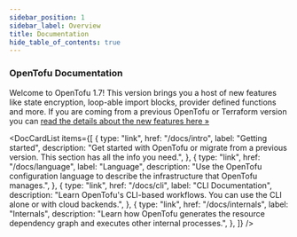 ```yaml
---
sidebar_position: 1
sidebar_label: Overview
title: Documentation
hide_table_of_contents: true
---
```



### OpenTofu Documentation <DocVersionBadge />

Welcome to OpenTofu 1.7! This version brings you a host of new features like state encryption, loop-able import blocks, provider defined functions and more. If you are coming from a previous OpenTofu or Terraform version you can [read the details about the new features here &raquo;](intro/whats-new.mdx)

<DocCardList
    items={[
        {
            type: "link",
            href: "/docs/intro",
            label: "Getting started",
            description:
                "Get started with OpenTofu or migrate from a previous version. This section has all the info you need.",
        },
        {
            type: "link",
            href: "/docs/language",
            label: "Language",
            description:
                "Use the OpenTofu configuration language to describe the infrastructure that OpenTofu manages.",
        },
        {
            type: "link",
            href: "/docs/cli",
            label: "CLI Documentation",
            description:
                "Learn OpenTofu's CLI-based workflows. You can use the CLI alone or with cloud backends.",
        },
        {
            type: "link",
            href: "/docs/internals",
            label: "Internals",
            description:
                "Learn how OpenTofu generates the resource dependency graph and executes other internal processes.",
        },
    ]}
/>
